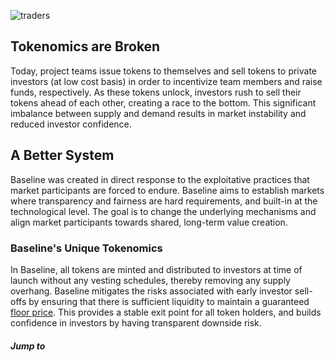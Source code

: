 
![traders](/assets/traders.png)

## Tokenomics are Broken


Today, project teams issue tokens to themselves and sell tokens to private investors (at low cost basis) in order to 
incentivize team members and raise funds, respectively. As these tokens unlock, investors rush to sell their tokens ahead 
of each other, creating a race to the bottom. This significant imbalance between supply and demand results in market 
instability and reduced investor confidence.


## A Better System


Baseline was created in direct response to the exploitative practices that market participants are forced to endure. 
Baseline aims to establish markets where transparency and fairness are hard requirements, and built-in at the technological 
level. The goal is to change the underlying mechanisms and align market participants towards shared, long-term value creation.

### Baseline's Unique Tokenomics
In Baseline, all tokens are minted and distributed to investors at time of launch without any vesting schedules, 
thereby removing any supply overhang. Baseline mitigates the risks associated with early investor sell-offs by ensuring 
that there is sufficient liquidity to maintain a guaranteed [floor price](/btokenomics). This provides a stable exit point 
for all token holders, and builds confidence in investors by having transparent downside risk.

##### Jump to 
<Cards>
<Card title="📈 ・ bTokenomics" href="/btokenomics" style={{backgroundColor: 'black', padding: '0.8rem'}}/>
</Cards>
